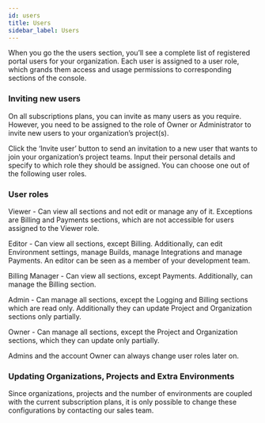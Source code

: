 ```yaml
---
id: users
title: Users
sidebar_label: Users
---
```

When you go the the users section, you’ll see a complete list of registered portal users for your organization. Each user is assigned to a user role, which grands them access and usage permissions to corresponding sections of the console.

### Inviting new users
On all subscriptions plans, you can invite as many users as you require. However, you need to be assigned to the role of Owner or Administrator to invite new users to your organization’s project(s).

Click the ‘Invite user’ button to send an invitation to a new user that wants to join your organization’s project teams. Input their personal details and specify to which role they should be assigned. You can choose one out of the following user roles.

### User roles
Viewer - Can view all sections and not edit or manage any of it. Exceptions are Billing and Payments sections, which are not accessible for users assigned to the Viewer role.

Editor - Can view all sections, except Billing. Additionally, can edit Environment settings, manage Builds, manage Integrations and manage Payments. An editor can be seen as a member of your development team.

Billing Manager - Can view all sections, except Payments. Additionally, can manage the Billing section.

Admin - Can manage all sections, except the Logging and Billing sections which are read only. Additionally they can update Project and Organization sections only partially.

Owner - Can manage all sections, except the Project and Organization sections, which they can update only partially.

Admins and the account Owner can always change user roles later on.

### Updating Organizations, Projects and Extra Environments
Since organizations, projects and the number of environments are coupled with the current subscription plans, it is only possible to change these configurations by contacting our sales team.